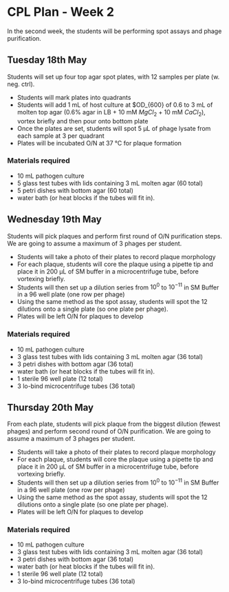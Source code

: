 # CPL Plan - Week 2

In the second week, the students will be performing spot assays and phage purification.

## Tuesday 18th May
Students will set up four top agar spot plates, with 12 samples per plate (w. neg. ctrl).

* Students will mark plates into quadrants
* Students will add 1 mL of host culture at $OD_{600} of 0.6 to 3 mL of molten top agar (0.6% agar in LB + 10 mM $MgCl_{2}$ + 10 mM $CaCl_{2}$), vortex briefly and then pour onto bottom plate
* Once the plates are set, students will spot 5 µL of phage lysate from each sample at 3 per quadrant
* Plates will be incubated O/N at 37 °C for plaque formation

### Materials required
* 10 mL pathogen culture
* 5 glass test tubes with lids containing 3 mL molten agar (60 total)
* 5 petri dishes with bottom agar (60 total)
* water bath (or heat blocks if the tubes will fit in).

## Wednesday 19th May
Students will pick plaques and perform first round of O/N purification steps. We are going to assume a maximum of 3 phages per student.

* Students will take a photo of their plates to record plaque morphology
* For each plaque, students will core the plaque using a pipette tip and place it in 200 µL of SM buffer in a microcentrifuge tube, before vortexing briefly.
* Students will then set up a dilution series from $10^{0}$ to $10^{-11}$ in SM Buffer in a 96 well plate (one row per phage)
* Using the same method as the spot assay, students will spot the 12 dilutions onto a single plate (so one plate per phage).
* Plates will be left O/N for plaques to develop

### Materials required
* 10 mL pathogen culture
* 3 glass test tubes with lids containing 3 mL molten agar (36 total)
* 3 petri dishes with bottom agar (36 total)
* water bath (or heat blocks if the tubes will fit in).
* 1 sterile 96 well plate (12 total)
* 3 lo-bind microcentrifuge tubes (36 total)

## Thursday 20th May
From each plate, students will pick plaque from the biggest dilution (fewest phages) and perform second round of O/N purification. We are going to assume a maximum of 3 phages per student.

* Students will take a photo of their plates to record plaque morphology
* For each plaque, students will core the plaque using a pipette tip and place it in 200 µL of SM buffer in a microcentrifuge tube, before vortexing briefly.
* Students will then set up a dilution series from $10^{0}$ to $10^{-11}$ in SM Buffer in a 96 well plate (one row per phage)
* Using the same method as the spot assay, students will spot the 12 dilutions onto a single plate (so one plate per phage).
* Plates will be left O/N for plaques to develop

### Materials required
* 10 mL pathogen culture
* 3 glass test tubes with lids containing 3 mL molten agar (36 total)
* 3 petri dishes with bottom agar (36 total)
* water bath (or heat blocks if the tubes will fit in).
* 1 sterile 96 well plate (12 total)
* 3 lo-bind microcentrifuge tubes (36 total)


